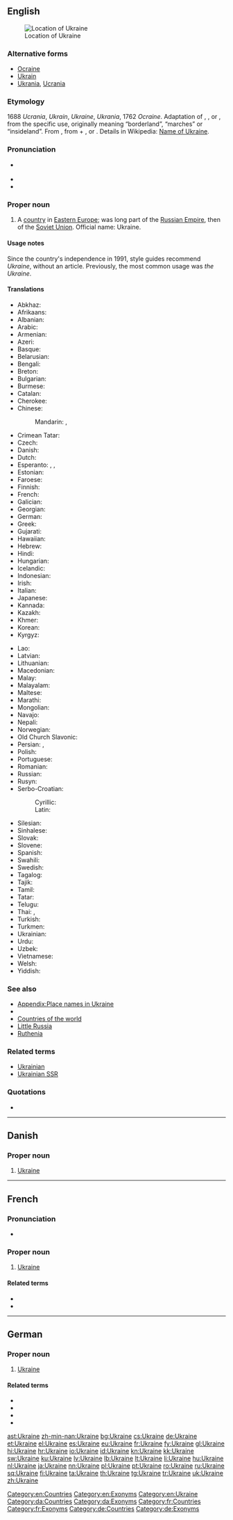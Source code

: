 ==English==

{{wikipedia}}
{{wikipedia|Name of Ukraine}}
[[Image:LocationUkraine.png|thumb|Location of Ukraine]]

===Alternative forms===
* [[Ocraine]] {{qualifier|obsolete}}
* [[Ukrain]] {{qualifier|obsolete}}
* [[Ukrania]], [[Ucrania]] {{qualifier|obsolete}}

===Etymology===
1688 ''Ucrania'', ''Ukrain'', ''Ukraine'', ''Ukrania'', 1762 ''Ocraine''. Adaptation of {{etyl|pl}} {{term|Ukraina|lang=pl}}, {{etyl|ru}} {{term|Украина||tr=Ukraína|lang=ru}}, or {{etyl|uk}} {{term|Україна||tr=Ukraḯna|lang=uk}}, from the specific use, originally meaning “borderland”,  “marches” or “insideland”.  From {{etyl|orv}} {{term|Оукраина|tr=Ukraina|lang=orv|sc=Cyrs}}, from {{term|оу||at|tr=u|lang=orv|sc=Cyrs}} + {{term|краи||edge|tr=krai|lang=orv|sc=Cyrs}}, or {{term|край||land|tr=край|lang=uk}}.  Details in Wikipedia: [[w:Name of Ukraine|Name of Ukraine]].

===Pronunciation===
* {{a|UK|US}} {{IPA|/juˈkɹeɪn/}}
* {{audio|en-us-Ukraine.ogg|Audio (US)}}
* {{rhymes|eɪn}}

===Proper noun===
{{en-proper noun}}

# A [[country]] in [[Eastern Europe]]; was long part of the [[Russian Empire]], then of the [[Soviet Union]]. Official name: Ukraine.

====Usage notes====
Since the country's independence in 1991, style guides recommend ''Ukraine'', without an article.  Previously, the most common usage was ''the Ukraine''.

====Translations====
{{trans-top|Eastern European country}}
* Abkhaz: {{t-|ab|Украина|tr=Ukraina|sc=Cyrl}}
* Afrikaans: {{t-|af|Oekraïne}}
* Albanian: {{t+|sq|Ukraina}}
* Arabic: {{t-|ar|أوكرانيا|f|tr='ukraaniya|sc=Arab}}
* Armenian: {{t-|hy|Ուկրաինա|tr=Ukraina|sc=Armn}}
* Azeri: {{t+|az|Ukrayna}}
* Basque: {{t+|eu|Ukraina}}
* Belarusian: {{t-|be|Украіна|f|tr=Ukraína|sc=Cyrl}}
* Bengali: {{t-|bn|ইউক্রেন|tr=yukren|sc=Beng}}
* Breton: {{t-|br|Ukraina}}
* Bulgarian: {{t+|bg|Украйна|tr=Ukrájna|sc=Cyrl}}
* Burmese: {{t-|my|ယူကရိန်းနိုင်ငံ|sc=Mymr}}
* Catalan: {{t+|ca|Ucraïna|f}}
* Cherokee: {{t-|chr|ᏯᎧᏪᏂ|tr=Yukaweni|sc=Cher}}
* Chinese:
*: Mandarin: {{t-|cmn|烏克蘭|sc=Hani}}, {{t-|cmn|乌克兰|tr=Wūkèlán|sc=Hani}}
* Crimean Tatar: {{tø|crh|Ukraina}}
* Czech: {{t+|cs|Ukrajina|f}}
* Danish: {{t-|da|Ukraine}}
* Dutch: {{t+|nl|Oekraïne}}
* Esperanto: {{t-|eo|Ukrainio}}, {{t-|eo|Ukrainujo}}, {{t-|eo|Ukrajno}}
* Estonian: {{t+|et|Ukraina}}
* Faroese: {{t-|fo|Ukraina|n}}
* Finnish: {{t+|fi|Ukraina}}
* French: {{t+|fr|Ukraine}}
* Galician: {{t+|gl|Ucraína|f}}
* Georgian: {{t-|ka|უკრაინა|tr=ukraina|sc=Geor}}
* German: {{t+|de|Ukraine|f}}
* Greek: {{t+|el|Ουκρανία|f|tr=Oukranía|sc=Grek}}
* Gujarati: {{t-|gu|યુક્રેન|tr=yukren|sc=Gujr}}
* Hawaiian: {{tø|haw|ʻUkelena}}
* Hebrew: {{t-|he|אוקראינה|tr=Ukraína|sc=Hebr}}
* Hindi: {{t+|hi|यूक्रेन|m|tr=yūkren|sc=Deva}}
* Hungarian: {{t+|hu|Ukrajna}}
* Icelandic: {{t+|is|Úkraína|f}}
* Indonesian: {{t-|id|Ukraina}}
* Irish: {{t-|ga|Úcráin|f|alt=An Úcráin}}
* Italian: {{t+|it|Ucraina|f}}
* Japanese: {{t+|ja|ウクライナ|tr=Ukuraina}}
* Kannada: {{t+|kn|ಯುಕ್ರೇನ್|tr=yukren|sc=Knda}}
* Kazakh: {{t|kk|Украина|tr=Ukraina|sc=Cyrl}}
* Khmer: {{t-|km|អ៊ុយក្រែន|tr=uykraen|sc=Khmr}}
* Korean: {{t+|ko|우크라이나|tr=Ukeuraina|sc=Hang}}
* Kyrgyz: {{t-|ky|Украина|tr=Ukraina|sc=Cyrl}}
{{trans-mid}}
* Lao: {{t-|lo|ອູແກຣນ|tr=ūklǣn|sc=Laoo}}
* Latvian: {{t+|lv|Ukraina|f}}
* Lithuanian: {{t+|lt|Ukraina|f}}
* Macedonian: {{t+|mk|Украина|f|tr=Ukráina|sc=Cyrl}}
* Malay: {{t-|ms|Ukraine}}
* Malayalam: {{t-|ml|യുക്രെയിൻ|sc=Mlym}}
* Maltese: {{t-|mt|Ukrajna|alt=l-Ukrajna}}
* Marathi: {{t-|mr|युक्रेन|tr=yukren|sc=Deva}}
* Mongolian: {{t-|mn|Украйн|tr=Ukrayn|sc=Cyrl}}
* Navajo: {{tø|nv|Yóókwein}}
* Nepali: {{t-|ne|युक्रेन|tr=yukren|sc=Deva}}
* Norwegian: {{t+|no|Ukraina}}
* Old Church Slavonic: {{tø|cu|Оукраина|sc=Cyrs}}
* Persian: {{t-|fa|اوکراین|tr=Ukrâyn|sc=fa-Arab}}, {{t-|fa|اوکرائین|tr=Ukrâ'in|sc=fa-Arab}}
* Polish: {{t+|pl|Ukraina|f}}
* Portuguese: {{t+|pt|Ucrânia|f}}
* Romanian: {{t+|ro|Ucraina|f}}
* Russian: {{t+|ru|Украина|f|tr=Ukraína|sc=Cyrl}}
* Rusyn: {{tø|rue|Україна|f|tr=Ukrajína}}
* Serbo-Croatian:
*: Cyrillic: {{t-|sh|Украјина|f|alt=У̀крајина|sc=Cyrl}}
*: Latin: {{t-|sh|Ukrajina|f|alt=Ùkrajina}}
* Silesian: {{tø|szl|Ukrajina|f}}
* Sinhalese: {{t-|si|යුක්රේන්|tr=yukren|sc=Sinh}}
* Slovak: {{t-|sk|Ukrajina|f}}
* Slovene: {{t+|sl|Ukrajina|alt=Ukrajína|f}}
* Spanish: {{t+|es|Ucrania|f}}
* Swahili: {{t+|sw|Ukraini}}
* Swedish: {{t+|sv|Ukraina}}
* Tagalog: {{t-|tl|Ukranya}}
* Tajik: {{t+|tg|Украйина|tr=Ukrayina|sc=Cyrl}}
* Tamil: {{t-|ta|உக்ரைன்|tr=ukraiṉ|sc=Taml}}
* Tatar: {{t-|tt|Украина|tr=Ukraina|sc=Cyrl}}
* Telugu: {{t+|te|ఉక్రెయిన్|tr=ukreyin|sc=Telu}}
* Thai: {{t+|th|ยูเครน|tr=yookrayn|sc=Thai}}, {{t-|th|ประเทศ ยูเครน|tr=bpràtâyt yookrayn|sc=Thai}}
* Turkish: {{t+|tr|Ukrayna}}
* Turkmen: {{t-|tk|Ukraina}}
* Ukrainian: {{t+|uk|Україна|f|tr=Ukrajína|sc=Cyrl}}
* Urdu: {{t-|ur|یوکرین|m|tr=yūkren|sc=ur-Arab}}
* Uzbek: {{t-|uz|Ukraina}}
* Vietnamese: {{t-|vi|Ukraina}}
* Welsh: {{t-|cy|Wcráin}}
* Yiddish: {{t-|yi|אוקראַינע|tr=Ukraíne|sc=Hebr}}
{{trans-bottom}}

===See also===
* [[Appendix:Place names in Ukraine]]
* {{list:countries of Europe/en}}
* [[Appendix:Countries of the world|Countries of the world]]
* [[Little Russia]]
* [[Ruthenia]]

===Related terms===
* [[Ukrainian]]
* [[Ukrainian SSR]]

===Quotations===
* {{seeCites}}

[[Category:en:Countries]]
[[Category:en:Exonyms]]
[[Category:en:Ukraine]]

----

==Danish==

===Proper noun===
{{head|da|proper noun}}

# [[#English|Ukraine]]

[[Category:da:Countries]]
[[Category:da:Exonyms]]

----

==French==

===Pronunciation===
* {{audio|Fr-l'Ukraine-fr Be.ogg|audio}}

===Proper noun===
{{fr-proper noun|f}}

# [[#English|Ukraine]]

====Related terms====
* {{l|fr|ukrainien}}
* {{l|fr|Ukrainien}}

[[Category:fr:Countries]]
[[Category:fr:Exonyms]]

----

==German==
{{wikipedia|Ukraine|lang=de}}

===Proper noun===
{{head|de|proper noun|g=f}}

# [[#English|Ukraine]]

====Related terms====
* {{l|de|ukrainisch}}
* {{l|de|Ukrainisch}}
* {{l|de|Ukrainer}}
* {{l|de|Ukrainerin}}

[[Category:de:Countries]]
[[Category:de:Exonyms]]

[[ast:Ukraine]]
[[zh-min-nan:Ukraine]]
[[bg:Ukraine]]
[[cs:Ukraine]]
[[de:Ukraine]]
[[et:Ukraine]]
[[el:Ukraine]]
[[es:Ukraine]]
[[eu:Ukraine]]
[[fr:Ukraine]]
[[fy:Ukraine]]
[[gl:Ukraine]]
[[hi:Ukraine]]
[[hr:Ukraine]]
[[io:Ukraine]]
[[id:Ukraine]]
[[kn:Ukraine]]
[[kk:Ukraine]]
[[sw:Ukraine]]
[[ku:Ukraine]]
[[lv:Ukraine]]
[[lb:Ukraine]]
[[lt:Ukraine]]
[[li:Ukraine]]
[[hu:Ukraine]]
[[nl:Ukraine]]
[[ja:Ukraine]]
[[nn:Ukraine]]
[[pl:Ukraine]]
[[pt:Ukraine]]
[[ro:Ukraine]]
[[ru:Ukraine]]
[[sq:Ukraine]]
[[fi:Ukraine]]
[[ta:Ukraine]]
[[th:Ukraine]]
[[tg:Ukraine]]
[[tr:Ukraine]]
[[uk:Ukraine]]
[[zh:Ukraine]]